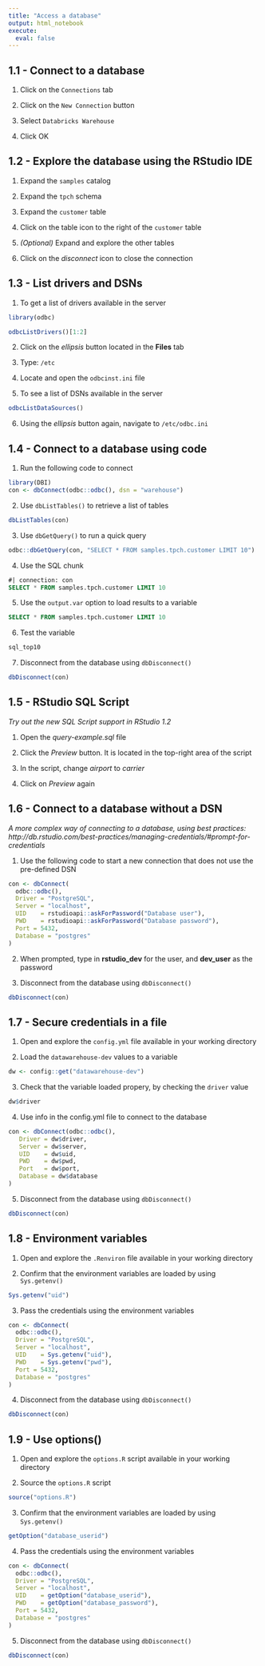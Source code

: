 ```yaml
---
title: "Access a database"
output: html_notebook
execute: 
  eval: false
---
```


## 1.1 - Connect to a database

1. Click on the `Connections` tab

1. Click on the `New Connection` button

1. Select `Databricks Warehouse`

1. Click OK

## 1.2 - Explore the database using the RStudio IDE

1. Expand the `samples` catalog

1. Expand the `tpch` schema

1. Expand the `customer` table

1. Click on the table icon to the right of the `customer` table 

1. *(Optional)* Expand and explore the other tables

1. Click on the *disconnect* icon to close the connection


## 1.3 - List drivers and DSNs 

1. To get a list of drivers available in the server
```r
library(odbc)

odbcListDrivers()[1:2]
```

2. Click on the *ellipsis* button located in the **Files** tab

3. Type: `/etc`

4. Locate and open the `odbcinst.ini` file

5. To see a list of DSNs available in the server
```r
odbcListDataSources()
```

6. Using the *ellipsis* button again, navigate to `/etc/odbc.ini`

## 1.4 - Connect to a database using code

1. Run the following code to connect
```r
library(DBI)
con <- dbConnect(odbc::odbc(), dsn = "warehouse")
```
2. Use `dbListTables()` to retrieve a list of tables
```r
dbListTables(con)
```

3. Use `dbGetQuery()` to run a quick query
```r
odbc::dbGetQuery(con, "SELECT * FROM samples.tpch.customer LIMIT 10")
```

4. Use the SQL chunk
```sql
#| connection: con
SELECT * FROM samples.tpch.customer LIMIT 10
```

5. Use the `output.var` option to load results to a variable
```sql
SELECT * FROM samples.tpch.customer LIMIT 10
```

6. Test the variable
```r
sql_top10
```

7. Disconnect from the database using `dbDisconnect()`
```r
dbDisconnect(con)
```

## 1.5 - RStudio SQL Script
*Try out the new SQL Script support in RStudio 1.2*

1. Open the *query-example.sql* file

2. Click the *Preview* button. It is located in the top-right area of the script

3. In the script, change *airport* to *carrier*

4. Click on *Preview* again

## 1.6 - Connect to a database without a DSN
*A more complex way of connecting to a database, using best practices: http://db.rstudio.com/best-practices/managing-credentials/#prompt-for-credentials *

1. Use the following code to start a new connection that does not use the pre-defined DSN
```r
con <- dbConnect(
  odbc::odbc(),
  Driver = "PostgreSQL",
  Server = "localhost",
  UID    = rstudioapi::askForPassword("Database user"),
  PWD    = rstudioapi::askForPassword("Database password"),
  Port = 5432,
  Database = "postgres"
)
```

2. When prompted, type in **rstudio_dev** for the user, and **dev_user** as the password

3. Disconnect from the database using `dbDisconnect()`
```r
dbDisconnect(con)
```

## 1.7 - Secure credentials in a file

1. Open and explore the `config.yml` file available in your working directory

2. Load the `datawarehouse-dev` values to a variable
```r
dw <- config::get("datawarehouse-dev")
```

3. Check that the variable loaded propery, by checking the `driver` value
```r
dw$driver
```
4. Use info in the config.yml file to connect to the database
```r
con <- dbConnect(odbc::odbc(),
   Driver = dw$driver,
   Server = dw$server,
   UID    = dw$uid,
   PWD    = dw$pwd,
   Port   = dw$port,
   Database = dw$database
)
```

5. Disconnect from the database using `dbDisconnect()`
```r
dbDisconnect(con)
```

## 1.8 - Environment variables

1. Open and explore the `.Renviron` file available in your working directory

2. Confirm that the environment variables are loaded by using `Sys.getenv()`
```r
Sys.getenv("uid")
```

3. Pass the credentials using the environment variables
```r
con <- dbConnect(
  odbc::odbc(),
  Driver = "PostgreSQL",
  Server = "localhost",
  UID    = Sys.getenv("uid"),
  PWD    = Sys.getenv("pwd"),
  Port = 5432,
  Database = "postgres"
)
```

4. Disconnect from the database using `dbDisconnect()`
```r
dbDisconnect(con)
```

## 1.9 - Use options()

1. Open and explore the `options.R` script available in your working directory

2. Source the `options.R` script
```r
source("options.R")
```

3. Confirm that the environment variables are loaded by using `Sys.getenv()`
```r
getOption("database_userid")
```

4. Pass the credentials using the environment variables
```r
con <- dbConnect(
  odbc::odbc(),
  Driver = "PostgreSQL",
  Server = "localhost",
  UID    = getOption("database_userid"),
  PWD    = getOption("database_password"),
  Port = 5432,
  Database = "postgres"
)
```

5. Disconnect from the database using `dbDisconnect()`
```r
dbDisconnect(con)
```
